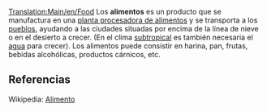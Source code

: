 [[Translation:Main/en/Food]]{{en/-}}
{{es/Carga| carga  = Alimentos
| imagen = Foodprocplant.png
| producida =[[Main/es/Planta procesadora de alimentos|Planta procesadora de alimentos]]
| aceptada  =[[Main/es/Pueblo|Pueblo]]
}}
Los '''alimentos''' es un producto que se manufactura en una [[Main/es/Planta procesadora de alimentos|planta procesadora de alimentos]] y se transporta a los [[Main/es/pueblo|pueblos]], ayudando a las ciudades situadas por encima de la línea de nieve o en el desierto a crecer. (En el clima [[Main/es/subtropical|subtropical]] es también necesaria el [[Main/es/agua|agua]] para crecer). Los alimentos puede consistir en harina, pan, frutas, bebidas alcohólicas, productos cárnicos, etc.


==Referencias==
Wikipedia: [http://es.wikipedia.org/wiki/Alimento Alimento]